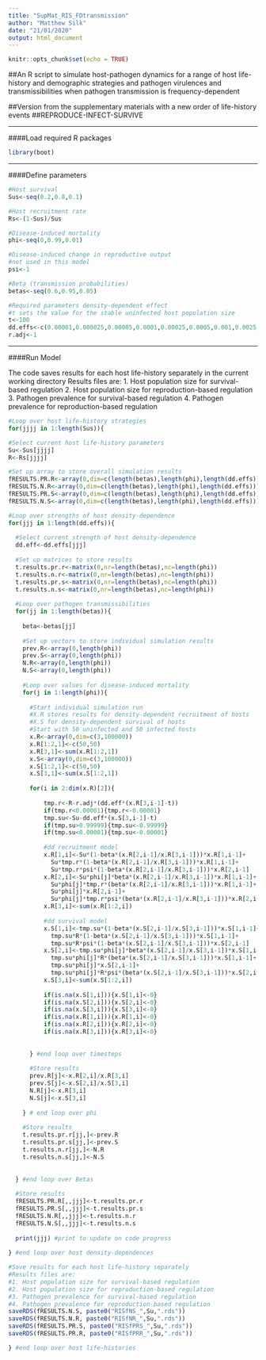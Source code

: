---
title: "SupMat_RIS_FDtransmission"
author: "Matthew Silk"
date: "21/01/2020"
output: html_document
---

```{r setup, include=FALSE}
knitr::opts_chunk$set(echo = TRUE)
```

##An R script to simulate host-pathogen dynamics for a range of host life-history and demographic strategies and pathogen virulences and transmissibilities when pathogen transmission is frequency-dependent

##Version from the supplementary materials with a new order of life-history events
##REPRODUCE-INFECT-SURVIVE

***

####Load required R packages

```{r Packages}
library(boot)
```

***

####Define parameters

```{r Define_Parameters}

#Host survival
Sus<-seq(0.2,0.8,0.1)

#Host recruitment rate
Rs<-(1-Sus)/Sus

#Disease-induced mortality
phi<-seq(0,0.99,0.01)

#Disease-induced change in reproductive output
#not used in this model
psi<-1

#Beta (transmission probabilities)
betas<-seq(0.6,0.95,0.05)

#Required parameters density-dependent effect
#t sets the value for the stable uninfected host population size
t<-100
dd.effs<-c(0.00001,0.000025,0.00005,0.0001,0.00025,0.0005,0.001,0.0025,0.005,0.01)
r.adj<-1

```

***

####Run Model

The code saves results for each host life-history separately in the current working directory
Results files are:
1. Host population size for survival-based regulation
2. Host population size for reproduction-based regulation
3. Pathogen prevalence for survival-based regulation
4. Pathogen prevalence for reproduction-based regulation

```{r Define_Parameters}

#Loop over host life-history strategies
for(jjjj in 1:length(Sus)){

#Select current host life-history parameters
Su<-Sus[jjjj]
R<-Rs[jjjj]

#Set up array to store overall simulation results
fRESULTS.PR.R<-array(0,dim=c(length(betas),length(phi),length(dd.effs)))
fRESULTS.N.R<-array(0,dim=c(length(betas),length(phi),length(dd.effs)))
fRESULTS.PR.S<-array(0,dim=c(length(betas),length(phi),length(dd.effs)))
fRESULTS.N.S<-array(0,dim=c(length(betas),length(phi),length(dd.effs)))

#Loop over strengths of host density-dependence
for(jjj in 1:length(dd.effs)){
  
  #Select current strength of host density-dependence
  dd.eff<-dd.effs[jjj]
  
  #Set up matrices to store results
  t.results.pr.r<-matrix(0,nr=length(betas),nc=length(phi))
  t.results.n.r<-matrix(0,nr=length(betas),nc=length(phi))
  t.results.pr.s<-matrix(0,nr=length(betas),nc=length(phi))
  t.results.n.s<-matrix(0,nr=length(betas),nc=length(phi))
  
  #Loop over pathogen transmissibilities
  for(jj in 1:length(betas)){
    
    beta<-betas[jj]
    
    #Set up vectors to store individual simulation results
    prev.R<-array(0,length(phi))
    prev.S<-array(0,length(phi))
    N.R<-array(0,length(phi))
    N.S<-array(0,length(phi))
    
    #Loop over values for disease-induced mortality
    for(j in 1:length(phi)){
      
      #Start individual simulation run
      #X.R stores results for density-dependent recruitment of hosts
      #X.S for density-dependent survival of hosts
      #Start with 50 uninfected and 50 infected hosts
      x.R<-array(0,dim=c(3,100000))
      x.R[1:2,1]<-c(50,50)
      x.R[3,1]<-sum(x.R[1:2,1])
      x.S<-array(0,dim=c(3,100000))
      x.S[1:2,1]<-c(50,50)
      x.S[3,1]<-sum(x.S[1:2,1])
      
      for(i in 2:dim(x.R)[2]){
        
          tmp.r<-R-r.adj*(dd.eff*(x.R[3,i-1]-t))
          if(tmp.r<0.00001){tmp.r<-0.00001}
          tmp.su<-Su-dd.eff*(x.S[3,i-1]-t)
          if(tmp.su>0.99999){tmp.su<-0.99999}
          if(tmp.su<0.00001){tmp.su<-0.00001}
          
          #dd recruitment model
          x.R[1,i]<-Su*(1-beta*(x.R[2,i-1]/x.R[3,i-1]))*x.R[1,i-1]+
            Su*tmp.r*(1-beta*(x.R[2,i-1]/x.R[3,i-1]))*x.R[1,i-1]+
            Su*tmp.r*psi*(1-beta*(x.R[2,i-1]/x.R[3,i-1]))*x.R[2,i-1]
          x.R[2,i]<-Su*phi[j]*beta*(x.R[2,i-1]/x.R[3,i-1])*x.R[1,i-1]+
            Su*phi[j]*tmp.r*(beta*(x.R[2,i-1]/x.R[3,i-1]))*x.R[1,i-1]+
            Su*phi[j]*x.R[2,i-1]+
            Su*phi[j]*tmp.r*psi*(beta*(x.R[2,i-1]/x.R[3,i-1]))*x.R[2,i-1]
          x.R[3,i]<-sum(x.R[1:2,i])
          
          #dd survival model
          x.S[1,i]<-tmp.su*(1-beta*(x.S[2,i-1]/x.S[3,i-1]))*x.S[1,i-1]+
            tmp.su*R*(1-beta*(x.S[2,i-1]/x.S[3,i-1]))*x.S[1,i-1]+
            tmp.su*R*psi*(1-beta*(x.S[2,i-1]/x.S[3,i-1]))*x.S[2,i-1]
          x.S[2,i]<-tmp.su*phi[j]*beta*(x.S[2,i-1]/x.S[3,i-1])*x.S[1,i-1]+
            tmp.su*phi[j]*R*(beta*(x.S[2,i-1]/x.S[3,i-1]))*x.S[1,i-1]+
            tmp.su*phi[j]*x.S[2,i-1]+
            tmp.su*phi[j]*R*psi*(beta*(x.S[2,i-1]/x.S[3,i-1]))*x.S[2,i-1]
          x.S[3,i]<-sum(x.S[1:2,i]) 
          
          if(is.na(x.S[1,i])){x.S[1,i]<-0}
          if(is.na(x.S[2,i])){x.S[2,i]<-0}
          if(is.na(x.S[3,i])){x.S[3,i]<-0}
          if(is.na(x.R[1,i])){x.R[1,i]<-0}
          if(is.na(x.R[2,i])){x.R[2,i]<-0}
          if(is.na(x.R[3,i])){x.R[3,i]<-0}
        
        
      } #end loop over timesteps
      
      #Store results
      prev.R[j]<-x.R[2,i]/x.R[3,i]
      prev.S[j]<-x.S[2,i]/x.S[3,i]
      N.R[j]<-x.R[3,i]
      N.S[j]<-x.S[3,i]
      
    } # end loop over phi
    
    #Store results
    t.results.pr.r[jj,]<-prev.R
    t.results.pr.s[jj,]<-prev.S
    t.results.n.r[jj,]<-N.R
    t.results.n.s[jj,]<-N.S
    
    
  } #end loop over Betas
  
  #Store results
  fRESULTS.PR.R[,,jjj]<-t.results.pr.r
  fRESULTS.PR.S[,,jjj]<-t.results.pr.s
  fRESULTS.N.R[,,jjj]<-t.results.n.r
  fRESULTS.N.S[,,jjj]<-t.results.n.s
  
  print(jjj) #print to update on code progress
  
} #end loop over host density-dependences

#Save results for each host life-history separately
#Results files are:
#1. Host population size for survival-based regulation
#2. Host population size for reproduction-based regulation
#3. Pathogen prevalence for survival-based regulation
#4. Pathogen prevalence for reproduction-based regulation
saveRDS(fRESULTS.N.S, paste0("RISfNS_",Su,".rds"))
saveRDS(fRESULTS.N.R, paste0("RISfNR_",Su,".rds"))
saveRDS(fRESULTS.PR.S, paste0("RISfPRS_",Su,".rds"))
saveRDS(fRESULTS.PR.R, paste0("RISfPRR_",Su,".rds"))

} #end loop over host life-histories

```
